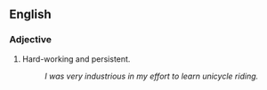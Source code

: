 ==English==<!--dmh (feel free to remove this)-->

===Adjective===
# Hard-working and persistent.
#: ''I was very industrious in my effort to learn unicycle riding.''